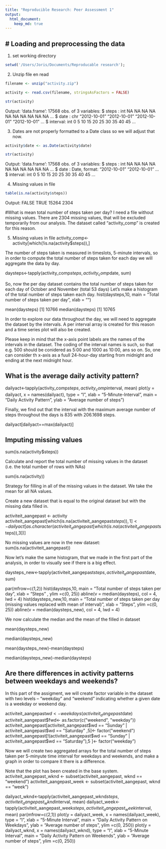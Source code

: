 ```yaml
---
title: "Reproducible Research: Peer Assessment 1"
output: 
  html_document:
    keep_md: true
---
```

# Loading and preprocessing the data
-------------------------------------------------
1. set working directory
```r
setwd('/Users/Joris/Documents/Reproducable research');
```
2. Unzip file en read
```r
filename <- unzip("activity.zip")
```
```r
activity <- read.csv(filename, stringsAsFactors = FALSE)
```
```r
str(activity)
```
Output:
'data.frame':   17568 obs. of  3 variables:
$ steps   : int  NA NA NA NA NA NA NA NA NA NA ...
$ date    : chr  "2012-10-01" "2012-10-01" "2012-10-01" "2012-10-01" ...
$ interval: int  0 5 10 15 20 25 30 35 40 45 ...

3. Dates are not properly formatted to a Date class so we will adjust that now.
```r
activity$date <- as.Date(activity$date)
```
```r
str(activity)
```
Output:
'data.frame':   17568 obs. of  3 variables:
$ steps   : int  NA NA NA NA NA NA NA NA NA NA ...
$ date    : Date, format: "2012-10-01" "2012-10-01" ...
$ interval: int  0 5 10 15 20 25 30 35 40 45 ...

4. Missing values in file
```r
table(is.na(activity$steps))
```
Output:
FALSE  TRUE 
15264  2304 

#What is mean total number of steps taken per day?
I need a file without missing values. There are 2304 missing values, that will be excluded temporarily from our analysis. The dataset called “activity_comp” is created for this reason.

5. Missing values in file
activity_comp<-activity[which(!is.na(activity$steps)),]

The number of steps taken is measured in timeslots, 5-minute intervals, so in order to compute the total number of steps taken for each day we will aggregate the data by day. 

daysteps<-tapply(activity_comp$steps, activity_comp$date, sum)

So, now the per day dataset contains the total number of steps taken for each day of October and November (total 53 days)
Let's make a histogram of the total number of steps taken each day.
hist(daysteps,10, main = "Total number of steps taken per day", xlab = "")

mean(daysteps)
[1] 10766
median(daysteps)
[1] 10765

In order to explore our data throughout the day, we will need to aggregate the dataset by the intervals. A per interval array is created for this reason and a time series plot will also be created.

Please keep in mind that the x-axis point labels are the names of the intervals in the dataset. The coding of the interval names is such, so that e.g. 500 should be conidered as 5:00 and 1000 as 10:00, ans so on. So, one can consider th x-axis as a fuull 24-hour-day starting from midnight and ending at the next midnight hour.

## What is the average daily activity pattern?

dailyact<-tapply(activity_comp$steps, activity_comp$interval, mean)
plot(y = dailyact, x = names(dailyact), type = "l", xlab = "5-Minute-Interval", main = "Daily Activity Pattern", ylab = "Average number of steps")

Finally, we find out that the interval with the maximum average number of steps throughout the days is 835 with 206.1698 steps.

dailyact[dailyact==max(dailyact)]

## Imputing missing values

sum(is.na(activity$steps))

Calculate and report the total number of missing values in the dataset (i.e. the total number of rows with NAs)

sum(is.na(activity))

Strategy for filling in all of the missing values in the dataset. We take the mean for all NA values.

Create a new dataset that is equal to the original dataset but with the missing data filled in.

activiteit_aangepast <- activity
activiteit_aangepast[which(is.na(activiteit_aangepast$steps)),1]<-dailyact[as.character(activiteit_aangepast[which(is.na(activiteit_aangepast$steps)),3])]

No missing values are now in the new dataset: 
sum(is.na(activiteit_aangepast))

Now let's make the same histogram, that we made in the first part of the analysis, in order to visually see if there is a big effect.

daysteps_new<-tapply(activiteit_aangepast$steps, activiteit_aangepast$date, sum)

par(mfrow=c(1,2))
hist(daysteps,10, main = "Total number of steps taken per day", xlab = "Steps"
     , ylim =c(0, 25))
abline(v = median(daysteps), col = 4, lwd = 4)
hist(daysteps_new,10, main = "Total number of steps taken per day  
     (missing values replaced with mean of interval)", xlab = "Steps",
     ylim =c(0, 25))
abline(v = median(daysteps_new), col = 4, lwd = 4)

We now calculate the median and the mean of the filled in dataset

mean(daysteps_new)

median(daysteps_new)

mean(daysteps_new)-mean(daysteps)

median(daysteps_new)-median(daysteps)

## Are there differences in activity patterns between weekdays and weekends?

In this part of the assigment, we will create factor variable in the dataset with two levels – “weekday” and “weekend” indicating whether a given date is a weekday or weekend day.

activiteit_aangepast$wd<-weekdays(activiteit_aangepast$date)
activiteit_aangepast$fwd<- as.factor(c("weekend", "weekday"))
activiteit_aangepast[activiteit_aangepast$wd == "Sunday" | activiteit_aangepast$wd == "Saturday" ,5]<- factor("weekend")
activiteit_aangepast[!(activiteit_aangepast$wd == "Sunday" | activiteit_aangepast$wd == "Saturday"),5 ]<- factor("weekday")

Now we will create two aggregated arrays for the total number of steps taken per 5-minyute time interval for weekdays and weekends, and make a graph in order to compare it there is a difference.

Note that the plot has been created in the base system.
activiteit_aangepast_wknd <- subset(activiteit_aangepast, wknd == "weekend") 
activiteit_aangepast_week <- subset(activiteit_aangepast, wknd == "week")
 
dailyact_wknd<-tapply(activiteit_aangepast_wknd$steps, activiteit_aangepast_wknd$interval, mean)
dailyact_week<-tapply(activiteit_aangepast_week$steps, activiteit_aangepast_week$interval, mean)
par(mfrow=c(2,1))
plot(y = dailyact_week, x = names(dailyact_week), type = "l", xlab = "5-Minute Interval", 
     main = "Daily Activity Pattern on Weekdays", ylab = "Average number of steps", 
     ylim =c(0, 250))
plot(y = dailyact_wknd, x = names(dailyact_wknd), type = "l", xlab = "5-Minute Interval", 
     main = "Daily Activity Pattern on Weekends", ylab = "Average number of steps", 
     ylim =c(0, 250))










